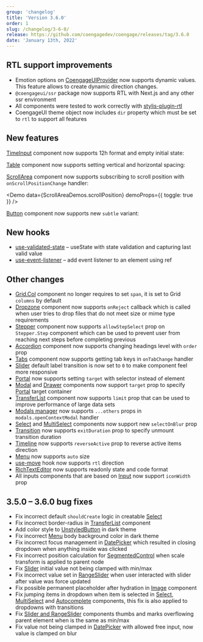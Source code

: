 ```yaml
---
group: 'changelog'
title: 'Version 3.6.0'
order: 1
slug: /changelog/3-6-0/
release: https://github.com/coengagedev/coengage/releases/tag/3.6.0
date: 'January 13th, 2022'
---
```



## RTL support improvements

- Emotion options on [CoengageUIProvider](https://coengage.dev/theming/rtl/) now supports dynamic values. This feature allows to create dynamic direction changes.
- `@coengageui/ssr` package now supports RTL with Next.js and any other ssr environment
- All components were tested to work correctly with [stylis-plugin-rtl](https://github.com/styled-components/stylis-plugin-rtl)
- CoengageUI theme object now includes `dir` property which must be set to `rtl` to support all features

## New features

[TimeInput](https://coengage.dev/dates/time-input/) component now supports 12h format and empty initial state:

<Demo data={TimeInputDemos.usage} />

<Demo data={TimeInputDemos.format} />

[Table](https://coengage.dev/core/table/) component now supports setting vertical and horizontal spacing:

<Demo data={TableDemos.spacingConfigurator} />

[ScrollArea](https://coengage.dev/core/scroll-area/) component now supports subscribing to scroll position with `onScrollPositionChange` handler:

<Demo data={ScrollAreaDemos.scrollPosition} demoProps={{ toggle: true }} />

[Button](https://coengage.dev/core/button/) component now supports new `subtle` variant:

<Demo data={ButtonDemos.variants} />

## New hooks

- [use-validated-state](https://coengage.dev/hooks/use-validated-state/) – useState with state validation and capturing last valid value
- [use-event-listener](https://coengage.dev/hooks/use-event-listener/) – add event listener to an element using ref

## Other changes

- [Grid.Col](https://coengage.dev/core/grid/) component no longer requires to set `span`, it is set to Grid `columns` by default
- [Dropzone](https://coengage.dev/others/dropzone/) component now supports `onReject` callback which is called when user tries to drop files that do not meet size or mime type requirements
- [Stepper](https://coengage.dev/core/stepper/) component now supports `allowStepSelect` prop on `Stepper.Step` component which can be used to prevent user from reaching next steps before completing previous
- [Accordion](https://coengage.dev/core/accordion/) component now supports changing headings level with `order` prop
- [Tabs](https://coengage.dev/core/tabs/) component now supports getting tab keys in `onTabChange` handler
- [Slider](https://coengage.dev/core/slider/) default label transition is now set to `0` to make component feel more responsive
- [Portal](https://coengage.dev/core/portal/) now supports setting `target` with selector instead of element
- [Modal](https://coengage.dev/core/modal/) and [Drawer](https://coengage.dev/core/drawer/) components now support `target` prop to specify [Portal](https://coengage.dev/core/portal/) target container
- [TransferList](https://coengage.dev/core/transfer-list/) component now supports `limit` prop that can be used to improve performance of large data sets
- [Modals manager](https://coengage.dev/others/modals/) now supports `...others` props in `modals.openContextModal` handler
- [Select](https://coengage.dev/core/select/) and [MultiSelect](https://coengage.dev/core/multi-select/) components now support new `selectOnBlur` prop
- [Transition](https://coengage.dev/core/transition/) now supports `exitDuration` prop to specify unmount transition duration
- [Timeline](https://coengage.dev/core/timeline/) now supports `reverseActive` prop to reverse active items direction
- [Menu](https://coengage.dev/core/menu/) now supports `auto` size
- [use-move](https://coengage.dev/hooks/use-move/) hook now supports `rtl` direction
- [RichTextEditor](https://coengage.dev/others/rte/) now supports readonly state and code format
- All inputs components that are based on [Input](https://coengage.dev/core/input/) now support `iconWidth` prop

## 3.5.0 – 3.6.0 bug fixes

- Fix incorrect default `shouldCreate` logic in creatable [Select](https://coengage.dev/core/select/)
- Fix incorrect border-radius in [TransferList](https://coengage.dev/core/transfer-list/) component
- Add color style to [UnstyledButton](https://coengage.dev/core/button/#unstyled-button) in dark theme
- Fix incorrect [Menu](https://coengage.dev/core/menu/) body background color in dark theme
- Fix incorrect focus management in [DatePicker](https://coengage.dev/dates/date-picker/) which resulted in closing dropdown when anything inside was clicked
- Fix incorrect position calculation for [SegmentedControl](https://coengage.dev/core/segmented-control/) when scale transform is applied to parent node
- Fix [Slider](https://coengage.dev/core/slider/) initial value not being clamped with min/max
- Fix incorrect value set in [RangeSlider](https://coengage.dev/core/slider/) when user interacted with slider after value was force updated
- Fix possible permanent placeholder after hydration in [Image](https://coengage.dev/core/image/) component
- Fix jumping items in dropdown when item is selected in [Select](https://coengage.dev/core/select/), [MultiSelect](https://coengage.dev/core/multi-select/) and [Autocomplete](https://coengage.dev/core/autocomplete/) components, this fix is also applied to dropdowns with transitions
- Fix [Slider and RangeSlider](https://coengage.dev/core/slider/) components thumbs and marks overflowing parent element when is the same as min/max
- Fix value not being clamped in [DatePicker](https://coengage.dev/dates/date-picker/) with allowed free input, now value is clamped on blur
